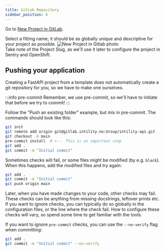 ```yaml
---
title: GitLab Repository
sidebar_position: 6
---
```


Go to [New Project in GitLab](https://gitlab.intility.com/projects/new).

Select a fitting name; it should be as globally unique and descriptive for your project as possible.
![New Project in Gitlab photo](/img/gitlab-new.png)  
Take note of the Project Slug, as we'll use it later to configure the project in Sentry and OpenShift.

## Pushing your application

Creating a FastAPI project from a template does not automatically create a git repository for you,
so we have to make one ourselves.

:::info pre-commit
Remember, we use pre-commit, so we'll have to initiate that before we try to commit!
:::

Follow the "Push an existing folder" example, but mix in pre-commit. The commands should look like this:

```bash
git init
git remote add origin git@gitlab.intility.no:Group/intility-api.git
git checkout -b main
pre-commit install  # <--- This is an important step
git add .
git commit -m "Initial commit"
```

Sometimes checks will fail, or some files might be modified (by e.g. ``black``).
When this happens, add the modified files and try again:
```bash
git add .
git commit -m "Initial commit"
git push origin main
```

Later, when you have made changes to your code, other checks may fail. These checks can be anything from missing
docstrings, leftover prints etc. If you want to ignore checks, you can typically do so globally in the configuration files,
or the line where the check fail. How to configure these checks will vary, so spend some time to get familiar with the tools.

If you want to ignore ``pre-commit`` checks, you can use the ``--no-verify`` flag when committing:

```bash
git add .
git commit -m "Initial commit" --no-verify
```
